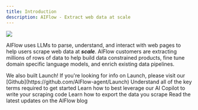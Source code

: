 ```yaml
---
title: Introduction
description: AIFlow - Extract web data at scale
---
```


<Frame>
  <img src="/images/banner.png" />
</Frame>

AIFlow uses LLMs to parse, understand, and interact with web pages to help users scrape web data at ***scale***.
AIFlow customers are extracting millions of rows of data to help build data constrained products, fine tune domain specific language models, and enrich existing data pipelines.

<Info>
    We also built Launch! If you're looking for info on Launch, please visit our
    [Github](https://github.com/AIFlow-agent/Launch)
</Info>
<CardGroup cols={2}>
    <Card title="Key terms" icon="brain" href="/essentials/usecases">
        Understand all of the key terms required to get started
    </Card>
    <Card title="AI Copilot" icon="globe" href="/features/ai-copilot">
        Learn how to best leverage our AI Copilot to write your scraping code
    </Card>
    <Card title="Exporting data" icon="globe" href="/features/exports/overview">
        Learn how to export the data you scrape
    </Card>
    <Card title="Blog" icon="rss" href="https://aiflow.guru">
        Read the latest updates on the AIFlow blog
    </Card>
</CardGroup>
